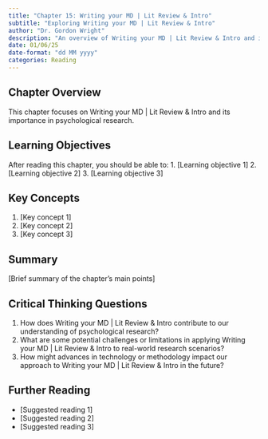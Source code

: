 ```yaml
---
title: "Chapter 15: Writing your MD | Lit Review & Intro"
subtitle: "Exploring Writing your MD | Lit Review & Intro"
author: "Dr. Gordon Wright"
description: "An overview of Writing your MD | Lit Review & Intro and its application in psychological research"
date: 01/06/25
date-format: "dd MM yyyy"
categories: Reading
---
```

## Chapter Overview
This chapter focuses on Writing your MD | Lit Review & Intro and its importance in psychological research.

## Learning Objectives
After reading this chapter, you should be able to:
1. [Learning objective 1]
2. [Learning objective 2]
3. [Learning objective 3]

## Key Concepts
1. [Key concept 1]
2. [Key concept 2]
3. [Key concept 3]

## Summary
[Brief summary of the chapter's main points]

## Critical Thinking Questions
1. How does Writing your MD | Lit Review & Intro contribute to our understanding of psychological research?
2. What are some potential challenges or limitations in applying Writing your MD | Lit Review & Intro to real-world research scenarios?
3. How might advances in technology or methodology impact our approach to Writing your MD | Lit Review & Intro in the future?

## Further Reading
- [Suggested reading 1]
- [Suggested reading 2]
- [Suggested reading 3]
